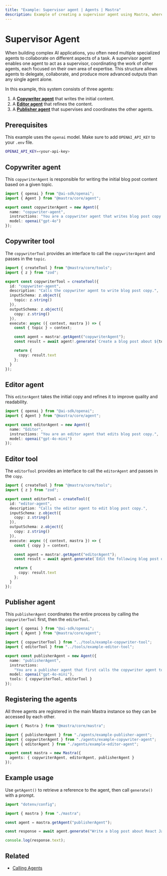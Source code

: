 ```yaml
---
title: "Example: Supervisor agent | Agents | Mastra"
description: Example of creating a supervisor agent using Mastra, where agents interact through tool functions.
---
```



# Supervisor Agent

When building complex AI applications, you often need multiple specialized agents to collaborate on different aspects of a task. A supervisor agent enables one agent to act as a supervisor, coordinating the work of other agents, each focused on their own area of expertise. This structure allows agents to delegate, collaborate, and produce more advanced outputs than any single agent alone.

In this example, this system consists of three agents:

1. A [**Copywriter agent**](#copywriter-agent) that writes the initial content.
2. A [**Editor agent**](#editor-agent) that refines the content.
3. A [**Publisher agent**](#publisher-agent) that supervises and coordinates the other agents.

## Prerequisites

This example uses the `openai` model. Make sure to add `OPENAI_API_KEY` to your `.env` file.

```bash filename=".env" copy
OPENAI_API_KEY=<your-api-key>
```

## Copywriter agent

This `copywriterAgent` is responsible for writing the initial blog post content based on a given topic.

```typescript filename="src/mastra/agents/example-copywriter-agent.ts" showLineNumbers copy
import { openai } from "@ai-sdk/openai";
import { Agent } from "@mastra/core/agent";

export const copywriterAgent = new Agent({
  name: "copywriter-agent",
  instructions: "You are a copywriter agent that writes blog post copy.",
  model: openai("gpt-4o")
});
```

## Copywriter tool

The `copywriterTool` provides an interface to call the `copywriterAgent` and passes in the `topic`.

```typescript filename="src/mastra/tools/example-copywriter-tool.ts"
import { createTool } from "@mastra/core/tools";
import { z } from "zod";

export const copywriterTool = createTool({
  id: "copywriter-agent",
  description: "Calls the copywriter agent to write blog post copy.",
  inputSchema: z.object({
    topic: z.string()
  }),
  outputSchema: z.object({
    copy: z.string()
  }),
  execute: async ({ context, mastra }) => {
    const { topic } = context;

    const agent = mastra!.getAgent("copywriterAgent");
    const result = await agent!.generate(`Create a blog post about ${topic}`);

    return {
      copy: result.text
    };
  }
});
```

## Editor agent

This `editorAgent` takes the initial copy and refines it to improve quality and readability.

```typescript filename="src/mastra/agents/example-editor-agent.ts" showLineNumbers copy
import { openai } from "@ai-sdk/openai";
import { Agent } from "@mastra/core/agent";

export const editorAgent = new Agent({
  name: "Editor",
  instructions: "You are an editor agent that edits blog post copy.",
  model: openai("gpt-4o-mini")
});
```

## Editor tool

The `editorTool` provides an interface to call the `editorAgent` and passes in the `copy`.

```typescript filename="src/mastra/tools/example-editor-tool.ts" showLineNumbers copy
import { createTool } from "@mastra/core/tools";
import { z } from "zod";

export const editorTool = createTool({
  id: "editor-agent",
  description: "Calls the editor agent to edit blog post copy.",
  inputSchema: z.object({
    copy: z.string()
  }),
  outputSchema: z.object({
    copy: z.string()
  }),
  execute: async ({ context, mastra }) => {
    const { copy } = context;

    const agent = mastra!.getAgent("editorAgent");
    const result = await agent.generate(`Edit the following blog post only returning the edited copy: ${copy}`);

    return {
      copy: result.text
    };
  }
});
```

## Publisher agent

This `publisherAgent` coordinates the entire process by calling the `copywriterTool` first, then the `editorTool`.

```typescript filename="src/mastra/agents/example-publisher-agent.ts" showLineNumbers copy
import { openai } from "@ai-sdk/openai";
import { Agent } from "@mastra/core/agent";

import { copywriterTool } from "../tools/example-copywriter-tool";
import { editorTool } from "../tools/example-editor-tool";

export const publisherAgent = new Agent({
  name: "publisherAgent",
  instructions:
    "You are a publisher agent that first calls the copywriter agent to write blog post copy about a specific topic and then calls the editor agent to edit the copy. Just return the final edited copy.",
  model: openai("gpt-4o-mini"),
  tools: { copywriterTool, editorTool }
});
```

## Registering the agents

All three agents are registered in the main Mastra instance so they can be accessed by each other.

```typescript filename="src/mastra/index.ts" showLineNumbers copy
import { Mastra } from "@mastra/core/mastra";

import { publisherAgent } from "./agents/example-publisher-agent";
import { copywriterAgent } from "./agents/example-copywriter-agent";
import { editorAgent } from "./agents/example-editor-agent";

export const mastra = new Mastra({
  agents: { copywriterAgent, editorAgent, publisherAgent }
});
```

## Example usage

Use `getAgent()` to retrieve a reference to the agent, then call `generate()` with a prompt.

```typescript filename="src/test-publisher-agent.ts" showLineNumbers copy
import "dotenv/config";

import { mastra } from "./mastra";

const agent = mastra.getAgent("publisherAgent");

const response = await agent.generate("Write a blog post about React JavaScript frameworks. Only return the final edited copy.");

console.log(response.text);
```

<GithubLink
  marginTop='mt-16'
  link="https://github.com/mastra-ai/mastra/blob/main/examples/basics/agents/supervisor-agent"
/>

## Related

- [Calling Agents](./calling-agents.mdx#from-the-command-line)
